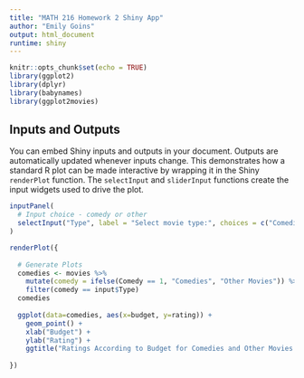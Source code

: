 ```yaml
---
title: "MATH 216 Homework 2 Shiny App"
author: "Emily Goins"
output: html_document
runtime: shiny
---
```


```r
knitr::opts_chunk$set(echo = TRUE)
library(ggplot2)
library(dplyr)
library(babynames)
library(ggplot2movies)
```


## Inputs and Outputs

You can embed Shiny inputs and outputs in your document. Outputs are automatically updated whenever inputs change.  This demonstrates how a standard R plot can be made interactive by wrapping it in the Shiny `renderPlot` function. The `selectInput` and `sliderInput` functions create the input widgets used to drive the plot.

```r
inputPanel(
  # Input choice - comedy or other
  selectInput("Type", label = "Select movie type:", choices = c("Comedies","Other Movies"))
)

renderPlot({
  
  # Generate Plots
  comedies <- movies %>%
    mutate(comedy = ifelse(Comedy == 1, "Comedies", "Other Movies")) %>%
    filter(comedy == input$Type) 
  comedies
  
  ggplot(data=comedies, aes(x=budget, y=rating)) + 
    geom_point() + 
    xlab("Budget") +
    ylab("Rating") +
    ggtitle("Ratings According to Budget for Comedies and Other Movies (Please Select")
  
})
```
